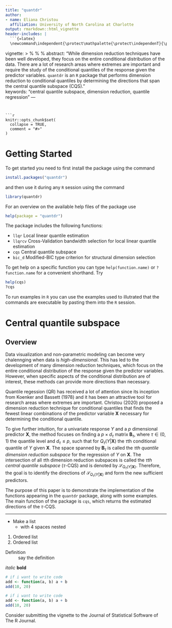 ```yaml
---
title: "quantdr"
author: 
- name: Eliana Christou
  affiliation: University of North Carolina at Charlotte
output: rmarkdown::html_vignette
header-includes: |
  ```{=latex}
  \newcommand\independent{\protect\mathpalette{\protect\independenT}{\perp}}
  ```
vignette: >
  %\VignetteIndexEntry{quantdr}
  %\VignetteEngine{knitr::rmarkdown}
  %\VignetteEncoding{UTF-8}
abstract: "While dimension reduction techniques have been well developed, they focus on the entire conditional distribution of the data.  There are a lot of research areas where extremes are important and require the study of the conditional quantiles of the response given the predictor variables.  `quantdr` is an `R` package that performs dimension reduction to conditional quantiles by determining the directions that span the central quantile subspace (CQS)."  
keywords: "central quantile subspace, dimension reduction, quantile regression"
---
```


```r
knitr::opts_chunk$set(
  collapse = TRUE,
  comment = "#>"
)
```

# Getting Started

To get started you need to first install the package using the command 
```r
install.packages("quantdr")
```
and then use it during any `R` session using the command
```r
library(quantdr)
```
For an overview on the available help files of the package use
```r
help(package = "quantdr")
```
The package includes the following functions:

* `llqr` Local linear quantile estimation
* `llqrcv` Cross-Validation bandwidth selection for local linear quantile estimation
* `cqs` Central quantile subspace
* `bic_d` Modified-BIC type criterion for structural dimension selection

To get help on a specific function you can type `help(function.name)` or `?function.name` for a convenient shorthand.  Try
```r
help(cqs)
?cqs
```

To run examples in `R` you can use the examples used to illutrated that the commands are executable by pasting them into the `R` session.

# Central quantile subspace
## Overview

Data visualization and non-parametric modeling can become very chalennging when data is *high-dimensional*.  This has led to the development of many dimension reduction techniques, which focus on the entire conditional distribution of the response given the predictor variables.  However, when specific aspects of the conditional distribution are of interest, these methods can provide more directions than necessary.

Quantile regession (QR) has received a lot of attention since its inception from Koenker and Bassett (1978) and it has been an attractive tool for research areas where extremes are important.  Christou (2020) proposed a dimension reduction technique for conditional quantiles that finds the fewest linear combinations of the predictor variable $\mathbf{X}$ necessary for determining the conditional quantile.     

To give further intuition, for a univariate response $Y$ and a $p$ dimensional predictor $\mathbf{X}$, the method focuses on finding a $p \times d_{\tau}$ matrix $\mathbf{B}_{\tau}$, where $\tau \in (0, 1)$ the quantile level and $d_{\tau} \leq p$, such that 
\begin{eqnarray*}
Y \independent Q_{\tau}(Y|\mathbf{X}) | \mathbf{B}_{\tau}^{\top} \mathbf{X},
\end{eqnarray*}
for $Q_{\tau}(Y|\mathbf{X})$ the $\tau$th conditional quantile of $Y$ given $\mathbf{X}$.  The space spanned by $\mathbf{B}_{\tau}$ is called the *$\tau$th quantile dimension reduction subspace* for the regression of $Y$ on $\mathbf{X}$.  The intersection of all $\tau$th dimension reduction subspaces is called the *$\tau$th central quantile subspace* ($\tau$-CQS) and is denoted by $\mathcal{S}_{Q_{\tau}(Y|\mathbf{X})}$.  Therefore, the goal is to identify the directions of $\mathcal{S}_{Q_{\tau}(Y|\mathbf{X})}$ and form the new sufficient predictors.     

The purpose of this paper is to demonstrate the implementation of the functions appearing in the `quantdr` package, along with some examples.  The main function of the package is `cqs`, which returns the estimated directions of the $\tau$-CQS.  

-----

* Make a list
    * with 4 spaces nested
    
1. Ordered list
1. Ordered list

Definition
: say the definition

*italic*
**bold**

```r
# if i want to write code
add <- function(a, b) a + b
add(10, 20)
```

```r
# if i want to write code
add <- function(a, b) a + b
add(10, 20)
```

Consider submitting the vignette to the Journal of Statistical Software of The R Journal. 

